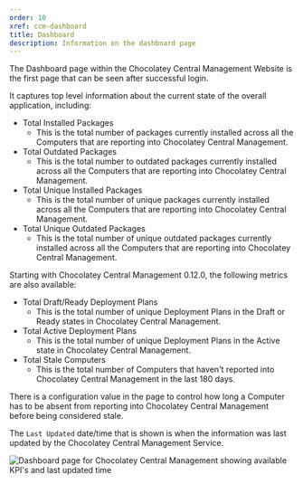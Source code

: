 ```yaml
---
order: 10
xref: ccm-dashboard
title: Dashboard
description: Information on the dashboard page
---
```


The Dashboard page within the Chocolatey Central Management Website is the first page that can be seen after successful login.

It captures top level information about the current state of the overall application, including:

- Total Installed Packages
  - This is the total number of packages currently installed across all the Computers that are reporting into Chocolatey Central Management.
- Total Outdated Packages
  - This is the total number to outdated packages currently installed across all the Computers that are reporting into Chocolatey Central Management.
- Total Unique Installed Packages
  - This is the total number of unique packages currently installed across all the Computers that are reporting into Chocolatey Central Management.
- Total Unique Outdated Packages
  - This is the total number of unique outdated packages currently installed across all the Computers that are reporting into Chocolatey Central Management.

Starting with Chocolatey Central Management 0.12.0, the following metrics are also available:

- Total Draft/Ready Deployment Plans
  - This is the total number of unique Deployment Plans in the Draft or Ready states in Chocolatey Central Management.
- Total Active Deployment Plans
  - This is the total number of unique Deployment Plans in the Active state in Chocolatey Central Management.
- Total Stale Computers
  - This is the total number of Computers that haven't reported into Chocolatey Central Management in the last 180 days.

<Callout type="info">
    There is a configuration value in the <Xref title="Dashboard Settings" value="ccm-administration-settings-dashboard" /> page to control how long a Computer has to be absent from reporting into Chocolatey Central Management before being considered stale.
</Callout>

The `Last Updated` date/time that is shown is when the information was last updated by the Chocolatey Central Management Service.

![Dashboard page for Chocolatey Central Management showing available KPI's and last updated time](https://img.chocolatey.org/docs/ccm-playwright/dashboard/left-menu-dashboard.png)